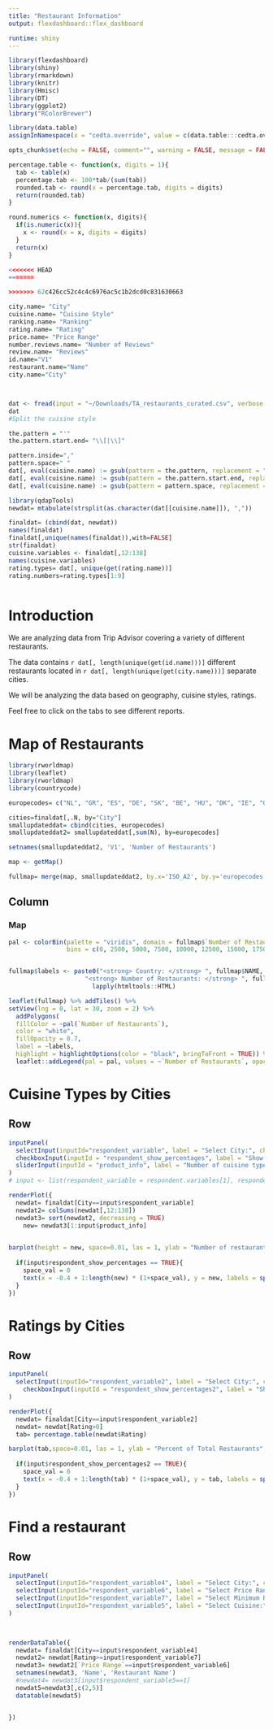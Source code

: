 ```yaml
---
title: "Restaurant Information"
output: flexdashboard::flex_dashboard

runtime: shiny
---
```


<style>                     
.navbar {
  background-color:cadetblue3;
  border-color:white;
}

</style>                    


```r
library(flexdashboard)
library(shiny)
library(rmarkdown)
library(knitr)
library(Hmisc)
library(DT)
library(ggplot2)
library("RColorBrewer")

library(data.table)
assignInNamespace(x = "cedta.override", value = c(data.table:::cedta.override,"rmarkdown"), ns = "data.table")

opts_chunk$set(echo = FALSE, comment="", warning = FALSE, message = FALSE, tidy.opts=list(width.cutoff=55), tidy = TRUE)

```


```r
percentage.table <- function(x, digits = 1){
  tab <- table(x)
  percentage.tab <- 100*tab/(sum(tab))
  rounded.tab <- round(x = percentage.tab, digits = digits)
  return(rounded.tab)
}

round.numerics <- function(x, digits){
  if(is.numeric(x)){
    x <- round(x = x, digits = digits)
  }
  return(x)
}

<<<<<<< HEAD
=======

>>>>>>> 62c426cc52c4c4c6976ac5c1b2dcd0c831630663
```

```r
city.name= "City"
cuisine.name= "Cuisine Style"
ranking.name= "Ranking"
rating.name= "Rating"
price.name= "Price Range"
number.reviews.name= "Number of Reviews"
review.name= "Reviews"
id.name="V1"
restaurant.name="Name"
city.name="City"




```


```r
dat <- fread(input = "~/Downloads/TA_restaurants_curated.csv", verbose = FALSE)
dat
#Split the cuisine style

the.pattern = "'"
the.pattern.start.end= "\\[|\\]"

pattern.inside=","
pattern.space=" "
dat[, eval(cuisine.name) := gsub(pattern = the.pattern, replacement = "", x = get(cuisine.name))]
dat[, eval(cuisine.name) := gsub(pattern = the.pattern.start.end, replacement = "", x = get(cuisine.name))]
dat[, eval(cuisine.name) := gsub(pattern = pattern.space, replacement = "", x = get(cuisine.name))]

library(qdapTools)
newdat= mtabulate(strsplit(as.character(dat[[cuisine.name]]), ","))

finaldat= (cbind(dat, newdat))
names(finaldat)
finaldat[,unique(names(finaldat)),with=FALSE]
str(finaldat)
cuisine.variables <- finaldat[,12:138] 
names(cuisine.variables)
rating.types= dat[, unique(get(rating.name))]
rating.numbers=rating.types[1:9]
```



```r

```



Introduction
=====================================  

We are analyzing data from Trip Advisor covering a variety of different restaurants.  

The data contains `r dat[, length(unique(get(id.name)))]` different restaurants located in `r dat[, length(unique(get(city.name)))]` separate cities.

We will be analyzing the data based on geography, cuisine styles, ratings.

Feel free to click on the tabs to see different reports.


Map of Restaurants
=====================================  

```r
library(rworldmap)
library(leaflet)
library(rworldmap)
library(countrycode)

europecodes= c("NL", "GR", "ES", "DE", "SK", "BE", "HU", "DK", "IE", "GB", "CH", "DE", "FI", "PL", "PT", "SI", "GB", "LU", "FR", "ES", "IT", "DE", "PT", "NO", "FR", "CZ", "IT", "SE", "AT", "PL", "CH")

cities=finaldat[,.N, by="City"]
smallupdateddat= cbind(cities, europecodes)
smallupdateddat2= smallupdateddat[,sum(N), by=europecodes]

setnames(smallupdateddat2, 'V1', 'Number of Restaurants')

map <- getMap() 

fullmap= merge(map, smallupdateddat2, by.x='ISO_A2', by.y='europecodes')
```

Column {data-width=600}
-------------------------------------

### Map
```r
pal <- colorBin(palette = "viridis", domain = fullmap$`Number of Restaurants`,
                bins = c(0, 2500, 5000, 7500, 10000, 12500, 15000, 17500, 20000, ceiling(max(fullmap$`Number of Restaurants`, na.rm = TRUE))))


fullmap$labels <- paste0("<strong> Country: </strong> ", fullmap$NAME, "<br/> ",
                     "<strong> Number of Restaurants: </strong> ", fullmap$`Number of Restaurants`, "<br/> ") %>%
                       lapply(htmltools::HTML)

leaflet(fullmap) %>% addTiles() %>% 
setView(lng = 0, lat = 30, zoom = 2) %>%
  addPolygons(
  fillColor = ~pal(`Number of Restaurants`),
  color = "white",
  fillOpacity = 0.7,
  label = ~labels,
  highlight = highlightOptions(color = "black", bringToFront = TRUE)) %>%
  leaflet::addLegend(pal = pal, values = ~`Number of Restaurants`, opacity = 0.7, title = "Number of Restaurants")
```


Cuisine Types by Cities
===================================


Row {data-height=500}
-------------------------------------

```r
inputPanel(
  selectInput(inputId="respondent_variable", label = "Select City:", choices = dat[, unique(get(city.name))], selected = city.name[1]),
  checkboxInput(inputId = "respondent_show_percentages", label = "Show Count of Cuisine Type", value = TRUE),
  sliderInput(inputId = "product_info", label = "Number of cuisine types to show", min = 0, max = 10, value = 5, step = 1)
)
# input <- list(respondent_variable = respondent.variables[1], respondent_show_percentages = TRUE)
```

```r
renderPlot({
  newdat= finaldat[City==input$respondent_variable]
  newdat2= colSums(newdat[,12:138])
  newdat3= sort(newdat2, decreasing = TRUE)
    new= newdat3[1:input$product_info]
    

barplot(height = new, space=0.01, las = 1, ylab = "Number of restaurants by cuisine type", ylim = c(0, 1.2*max(new, na.rm = TRUE)), col=brewer.pal(n = 10, name = "Blues"), xlab="Cuisine Type")
  
  if(input$respondent_show_percentages == TRUE){
    space_val = 0
    text(x = -0.4 + 1:length(new) * (1+space_val), y = new, labels = sprintf("%.0f", new), pos = 3)
  }
})


```

Ratings by Cities
=====================================  

Row {data-height=800}
-------------------------------------

```r
inputPanel(
  selectInput(inputId="respondent_variable2", label = "Select City:", choices = dat[, unique(get(city.name))], selected = city.name[1]),
    checkboxInput(inputId = "respondent_show_percentages2", label = "Show Percentages", value = TRUE)
)

```

```r
renderPlot({
  newdat= finaldat[City==input$respondent_variable2]
  newdat= newdat[Rating>0]
  tab= percentage.table(newdat$Rating)

barplot(tab,space=0.01, las = 1, ylab = "Percent of Total Restaurants", ylim = c(0, 1.2*max(tab, na.rm = TRUE)), col=brewer.pal(n = 9, name = "Blues"), xlab="Rating")
  
  if(input$respondent_show_percentages2 == TRUE){
    space_val = 0
    text(x = -0.4 + 1:length(tab) * (1+space_val), y = tab, labels = sprintf("%.1f%%", tab), pos = 3)
  }
})
```


Find a restaurant
=====================================  

Row {data-height=500}
-------------------------------------

```r
inputPanel(
  selectInput(inputId="respondent_variable4", label = "Select City:", choices = dat[, unique(get(city.name))], selected = city.name[1]),
  selectInput(inputId="respondent_variable6", label = "Select Price Range:", choices = dat[, unique(get(price.name))], selected = dat[, unique(get(price.name))][3]),
  selectInput(inputId="respondent_variable7", label = "Select Minimum Rating:", choices = rating.numbers, selected = rating.numbers[3]),  
  selectInput(inputId="respondent_variable5", label = "Select Cuisine:", choices = names(cuisine.variables), selected = cuisine.variables[1])
)


  
renderDataTable({
  newdat= finaldat[City==input$respondent_variable4]
  newdat2= newdat[Rating>=input$respondent_variable7]
  newdat3= newdat2[`Price Range`==input$respondent_variable6]
  setnames(newdat3, 'Name', 'Restaurant Name')
  #newdat4= newdat3[input$respondent_variable5==1]
  newdat5=newdat3[,c(2,5)]
  datatable(newdat5)


})


```


